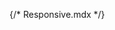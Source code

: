 {/* Responsive.mdx */}



<Meta of={ResponsiveStories} />
<Title />
	
`` import { Responsive } from '@nds_core/nds' ``

## Inputs

The component accepts the following inputs (props):

<Controls />

The Responsive component is a thin wrapper over the react-media community component, which "listens for matches to a CSS media query and renders its child component based on whether the query matches or not."

The package also contains a media utility (documented below). In most cases we recommend using the media utility over the Responsive React component since they do not adversely affect server-side rendering. While not recommended for general use, the Responsive component is useful if you want to do something programmatically. For example, changing a prop or swapping a component on resize.

#### Breakpoints
The included media utility and the Responsive component both use the same breakpoint keys. The following chart details these breakpoint keys, and what values they represent.

| Breakpoint | minWidth Value | maxWidth Value |
| ---------- | -------------- | -------------- |
| sm | 576px | 575px |
| md | 768px | 767px |
| lg | 992px | 991px |
| xl | 1200px | 1199px |



#### Responsive component usage
Use the render prop for the common case of rendering a component only when the media query matches.

Use the minWidth and maxWidth props to configure viewport size ranges. The breakpoint specifiers will be converted to pixel-based media queries.
<Canvas of={ResponsiveStories.ComponentUsage} />

For more power use a child function, whose only argument will be a boolean flag that indicates whether the media query matches or not.
<Canvas of={ResponsiveStories.FunctionUsage} />
The Responsive React component is a thin wrapper over the react-media community component, which "listens for matches to a CSS media query and renders its child component based on whether the query matches or not." While it is available, this component is not recommended for most use-cases.

#### media utility usage
To generate media queries for your styled-components, first import the named media export from @tds/core-responsive in your .jsx file.

`` import { Media } from '@nds_core/nds' ``

After importing, the media object, it can be used to add media-queries to your component.

```
const SomeComponent = styled.div({
  color: 'red',
  ...media.from('md').css({
    color: 'blue',
  }),
  ...media.from('lg').css({
    color: 'green',
  }),
})

```

media functions can be chained to create more complex media-queries

```
const SomeOtherComponent = styled.div({
  color: 'red',
  ...media
    .from('md')
    .until('lg')
    .and('(orientation: landscape)')
    .css({
      color: 'blue',
    }),
})

```